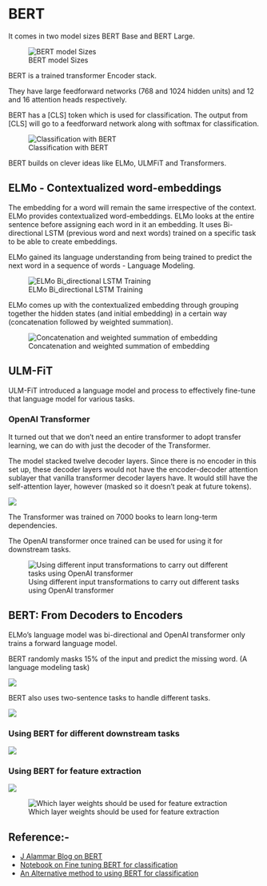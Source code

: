 # BERT

It comes in two model sizes BERT Base and BERT Large.

![BERT model Sizes](/Images/bert_model.png)

BERT is a trained transformer Encoder stack.

They have large feedforward networks (768 and 1024 hidden units) and 12 and 16 attention heads respectively.

BERT has a [CLS] token which is used for classification. The output from [CLS] will go to a feedforward network along with softmax for classification.

![Classification with BERT](/Images/bert_classify.png)

BERT builds on clever ideas like ELMo, ULMFiT and Transformers.


## ELMo - Contextualized word-embeddings

The embedding for a word will remain the same irrespective of the context. ELMo provides contextualized word-embeddings. ELMo looks at the entire sentence before assigning each word in it an embedding. It uses Bi-directional LSTM (previous word and next words) trained on a specific task to be able to create embeddings.

ELMo gained its language understanding from being trained to predict the next word in a sequence of words - Language Modeling.

![ELMo Bi_directional LSTM Training](/Images/Bi_directional_model.png)

ELMo comes up with the contextualized embedding through grouping together the hidden states (and initial embedding) in a certain way (concatenation followed by weighted summation).

![Concatenation and weighted summation of embedding](/Images/ELMo_stick.png)


## ULM-FiT

ULM-FiT introduced a language model and process to effectively fine-tune that language model for various tasks.


### OpenAI Transformer
It turned out that we don't need an entire transformer to adopt transfer learning, we can do with just the decoder of the Transformer.

The model stacked twelve decoder layers. Since there is no encoder in this set up, these decoder layers would not have the encoder-decoder attention sublayer that vanilla transformer decoder layers have. It would still have the self-attention layer, however (masked so it doesn’t peak at future tokens).

![](/Images/openAI_transformer.png)

The Transformer was trained on 7000 books to learn long-term dependencies.

The OpenAI transformer once trained can be used for using it for downstream tasks.

![Using different input transformations to carry out different tasks using OpenAI transformer](/Images/text_transformations_openAI_transformer.png)


## BERT: From Decoders to Encoders
ELMo's language model was bi-directional and OpenAI transformer only trains a forward language model.


BERT randomly masks 15% of the input and predict the missing word. (A language modeling task)

![](/Images/Bert_masked_language.png)


BERT also uses two-sentence tasks to handle different tasks.

![](/Images/bert_two_sentence.png)


### Using BERT for different downstream tasks

![](/Images/bert_classification_tasks.png)


### Using BERT for feature extraction

![](/Images/bert_feature_ext.png)

![Which layer weights should be used for feature extraction](/Images/bert_feat_ext_which_layer.png)



## Reference:-
* [J Alammar Blog on BERT](https://jalammar.github.io/illustrated-bert/)
* [Notebook on Fine tuning BERT for classification](https://colab.research.google.com/drive/1pTuQhug6Dhl9XalKB0zUGf4FIdYFlpcX)
* [An Alternative method to using BERT for classification](https://jalammar.github.io/a-visual-guide-to-using-bert-for-the-first-time/)


